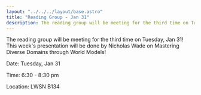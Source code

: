 ```yaml
---
layout: "../../../layout/base.astro"
title: "Reading Group - Jan 31"
description: The reading group will be meeting for the third time on Tuesday, Jan 31! This week's presentation will be done by Nicholas Wade on Mastering Diverse Domains
---
```


<ContentSection title="Reading Group - Jan 31">

<div class='w-full'>
The reading group will be meeting for the third time on Tuesday, Jan 31! This week's presentation will be done by Nicholas Wade on Mastering Diverse Domains through World Models!

Date: Tuesday, Jan 31

Time: 6:30 - 8:30 pm

Location: LWSN B134
</div>

</ContentSection>
